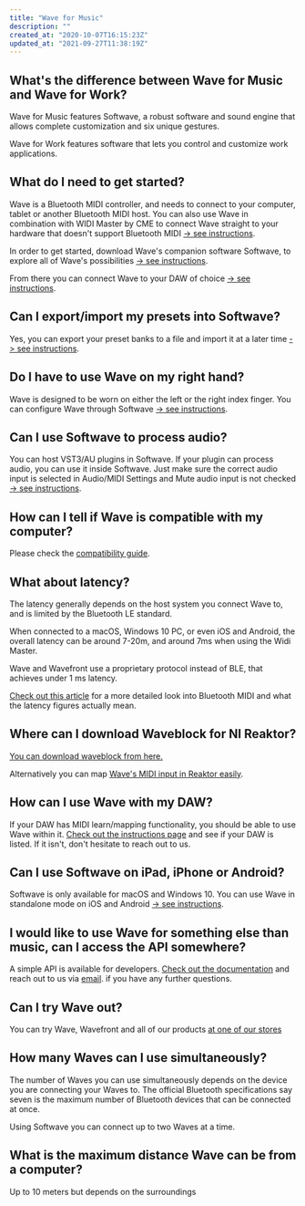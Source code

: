 ```yaml
---
title: "Wave for Music"
description: ""
created_at: "2020-10-07T16:15:23Z"
updated_at: "2021-09-27T11:38:19Z"
---
```


## What's the difference between Wave for Music and Wave for Work?

Wave for Music features Softwave, a robust software and sound engine that allows complete customization and six unique gestures.

Wave for Work features software that lets you control and customize work applications.

## What do I need to get started?

Wave is a Bluetooth MIDI controller, and needs to connect to your computer, tablet or another Bluetooth MIDI host.
You can also use Wave in combination with WIDI Master by CME to connect Wave straight to your hardware that doesn't support Bluetooth MIDI [-&gt; see instructions](/widi-master/overview).

In order to get started, download Wave's companion software Softwave, to explore all of Wave's possibilities [-&gt; see instructions](/wave-for-music/softwave-basics/about/).

From there you can connect Wave to your DAW of choice [-&gt; see instructions](/wave-for-music/daw/cc-numbers).

## Can I export/import my presets into Softwave?

Yes, you can export your preset banks to a file and import it at a later time [-&gt; see instructions](/wave-for-music/preset-bank/saving-loading/).

## Do I have to use Wave on my right hand?

Wave is designed to be worn on either the left or the right index finger. You can configure Wave through Softwave [-&gt; see instructions](/wave-for-music/settings/configuration-panel/).

## Can I use Softwave to process audio?

You can host VST3/AU plugins in Softwave. If your plugin can process audio, you can use it inside Softwave. Just make sure the correct audio input is selected in Audio/MIDI Settings and Mute audio input is not checked [-&gt; see instructions](/wave-for-music/presets/hosting-vst3-au/).

## How can I tell if Wave is compatible with my computer?

Please check the [compatibility guide](/general/compatibility).

## What about latency?

The latency generally depends on the host system you connect Wave to, and is limited by the Bluetooth LE standard.

When connected to a macOS, Windows 10 PC, or even iOS and Android, the overall latency can be around 7-20m, and around 7ms when using the Widi Master.

Wave and Wavefront use a proprietary protocol instead of BLE, that achieves under 1 ms latency.

[Check out this article](https://medium.com/@thomasgerbrands/the-truth-about-bluetooth-midi-54a3dc633052) for a more detailed look into Bluetooth MIDI and what the latency figures actually mean.

## Where can I download Waveblock for NI Reaktor?

[ You can download waveblock from here. ](/waveblock.zip)

Alternatively you can map [Wave's MIDI input in Reaktor easily](https://support.native-instruments.com/hc/en-us/articles/209583209-How-to-Map-MIDI-and-OSC-Controllers-in-REAKTOR-5-8-or-Higher).

## How can I use Wave with my DAW?

If your DAW has MIDI learn/mapping functionality, you should be able to use Wave within it. [Check out the instructions page](/wave-for-music/daw/cc-numbers) and see if your DAW is listed. If it isn't, don't hesitate to reach out to us.

## Can I use Softwave on iPad, iPhone or Android?

Softwave is only available for macOS and Windows 10. You can use Wave in standalone mode on iOS and Android [-&gt; see instructions](/wave-for-music/standalone-mode/overview).

## I would like to use Wave for something else than music, can I access the API somewhere?

A simple API is available for developers. [Check out the documentation](https://github.com/genkiinstruments/genki-wave) and reach out to us via [email](mailto:wave@genkiinstruments.com). if you have any further questions.

## Can I try Wave out?

You can try Wave, Wavefront and all of our products [ at one of our stores ](/general/store-locator)

## How many Waves can I use simultaneously?

The number of Waves you can use simultaneously depends on the device you are connecting your Waves to. The official Bluetooth specifications say seven is the maximum number of Bluetooth devices that can be connected at once.

Using Softwave you can connect up to two Waves at a time.

## What is the maximum distance Wave can be from a computer?

Up to 10 meters but depends on the surroundings
